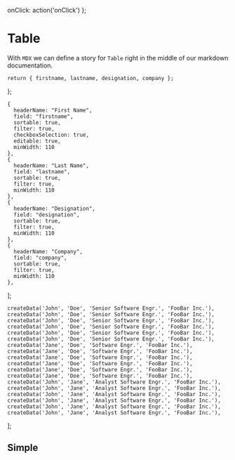 

<Meta title='Table' component={Table} />

  onClick: action('onClick')
};

# Table
With `MDX` we can define a story for `Table` right in the middle of our
markdown documentation.

    return { firstname, lastname, designation, company };
  };

    {
      headerName: "First Name",
      field: "firstname",
      sortable: true,
      filter: true,
      checkboxSelection: true,
      editable: true,
      minWidth: 110
    },
    {
      headerName: "Last Name",
      field: "lastname",
      sortable: true,
      filter: true,
      minWidth: 110
    },
    {
      headerName: "Designation",
      field: "designation",
      sortable: true,
      filter: true,
      minWidth: 110
    },
    {
      headerName: "Company",
      field: "company",
      sortable: true,
      filter: true,
      minWidth: 110
    },
  ];

    createData('John', 'Doe', 'Senior Software Engr.', 'FooBar Inc.'),
    createData('John', 'Doe', 'Senior Software Engr.', 'FooBar Inc.'),
    createData('John', 'Doe', 'Senior Software Engr.', 'FooBar Inc.'),
    createData('John', 'Doe', 'Senior Software Engr.', 'FooBar Inc.'),
    createData('John', 'Doe', 'Senior Software Engr.', 'FooBar Inc.'),
    createData('John', 'Doe', 'Senior Software Engr.', 'FooBar Inc.'),
    createData('Jane', 'Doe', 'Software Engr.', 'FooBar Inc.'),
    createData('Jane', 'Doe', 'Software Engr.', 'FooBar Inc.'),
    createData('Jane', 'Doe', 'Software Engr.', 'FooBar Inc.'),
    createData('Jane', 'Doe', 'Software Engr.', 'FooBar Inc.'),
    createData('Jane', 'Doe', 'Software Engr.', 'FooBar Inc.'),
    createData('Jane', 'Doe', 'Software Engr.', 'FooBar Inc.'),
    createData('John', 'Jane', 'Analyst Software Engr.', 'FooBar Inc.'),
    createData('John', 'Jane', 'Analyst Software Engr.', 'FooBar Inc.'),
    createData('John', 'Jane', 'Analyst Software Engr.', 'FooBar Inc.'),
    createData('John', 'Jane', 'Analyst Software Engr.', 'FooBar Inc.'),
    createData('John', 'Jane', 'Analyst Software Engr.', 'FooBar Inc.'),
    createData('John', 'Jane', 'Analyst Software Engr.', 'FooBar Inc.'),
  ];

## Simple 
<Preview>
	<Story name='Simple'>
      <Table
        columnDefs={columnDefs}
        rowData={rowData}
        pagination={true}
        paginationPageSize={8}
      />
  </Story>
</Preview>

